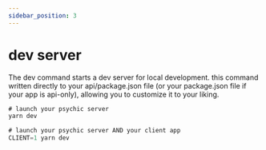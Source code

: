 ```yaml
---
sidebar_position: 3
---
```


# dev server

The dev command starts a dev server for local development. this command written directly to your api/package.json file (or your package.json file if your app is api-only), allowing you to customize it to your liking.

```ts
# launch your psychic server
yarn dev

# launch your psychic server AND your client app
CLIENT=1 yarn dev
```
